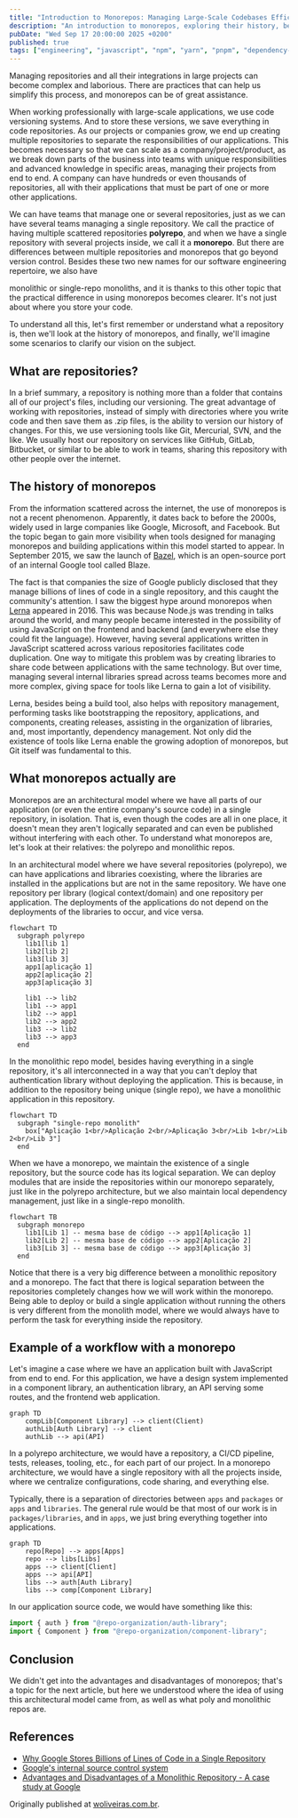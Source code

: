 ```yaml
---
title: "Introduction to Monorepos: Managing Large-Scale Codebases Efficiently"
description: "An introduction to monorepos, exploring their history, benefits, and practical applications in managing large-scale codebases efficiently."
pubDate: "Wed Sep 17 20:00:00 2025 +0200"
published: true
tags: ["engineering", "javascript", "npm", "yarn", "pnpm", "dependency-management"]
---
```



Managing repositories and all their integrations in large projects can become complex and laborious. There are practices that can help us simplify this process, and monorepos can be of great assistance.

When working professionally with large-scale applications, we use code versioning systems. And to store these versions, we save everything in code repositories. As our projects or companies grow, we end up creating multiple repositories to separate the responsibilities of our applications. This becomes necessary so that we can scale as a company/project/product, as we break down parts of the business into teams with unique responsibilities and advanced knowledge in specific areas, managing their projects from end to end. A company can have hundreds or even thousands of repositories, all with their applications that must be part of one or more other applications.


We can have teams that manage one or several repositories, just as we can have several teams managing a single repository. We call the practice of having multiple scattered repositories **polyrepo**, and when we have a single repository with several projects inside, we call it a **monorepo**. But there are differences between multiple repositories and monorepos that go beyond version control. Besides these two new names for our software engineering repertoire, we also have


monolithic or single-repo monoliths, and it is thanks to this other topic that the practical difference in using monorepos becomes clearer. It's not just about where you store your code.


To understand all this, let's first remember or understand what a repository is, then we'll look at the history of monorepos, and finally, we'll imagine some scenarios to clarify our vision on the subject.

## What are repositories?

In a brief summary, a repository is nothing more than a folder that contains all of our project's files, including our versioning. The great advantage of working with repositories, instead of simply with directories where you write code and then save them as .zip files, is the ability to version our history of changes. For this, we use versioning tools like Git, Mercurial, SVN, and the like. We usually host our repository on services like GitHub, GitLab, Bitbucket, or similar to be able to work in teams, sharing this repository with other people over the internet.


## The history of monorepos

From the information scattered across the internet, the use of monorepos is not a recent phenomenon. Apparently, it dates back to before the 2000s, widely used in large companies like Google, Microsoft, and Facebook. But the topic began to gain more visibility when tools designed for managing monorepos and building applications within this model started to appear. In September 2015, we saw the launch of [Bazel](https://bazel.build/), which is an open-source port of an internal Google tool called Blaze.


The fact is that companies the size of Google publicly disclosed that they manage billions of lines of code in a single repository, and this caught the community's attention. I saw the biggest hype around monorepos when [Lerna](https://lerna.js.org/) appeared in 2016. This was because Node.js was trending in talks around the world, and many people became interested in the possibility of using JavaScript on the frontend and backend (and everywhere else they could fit the language). However, having several applications written in JavaScript scattered across various repositories facilitates code duplication. One way to mitigate this problem was by creating libraries to share code between applications with the same technology. But over time, managing several internal libraries spread across teams becomes more and more complex, giving space for tools like Lerna to gain a lot of visibility.


Lerna, besides being a build tool, also helps with repository management, performing tasks like bootstrapping the repository, applications, and components, creating releases, assisting in the organization of libraries, and, most importantly, dependency management. Not only did the existence of tools like Lerna enable the growing adoption of monorepos, but Git itself was fundamental to this.

## What monorepos actually are

Monorepos are an architectural model where we have all parts of our application (or even the entire company's source code) in a single repository, in isolation. That is, even though the codes are all in one place, it doesn't mean they aren't logically separated and can even be published without interfering with each other. To understand what monorepos are, let's look at their relatives: the polyrepo and monolithic repos.

In an architectural model where we have several repositories (polyrepo), we can have applications and libraries coexisting, where the libraries are installed in the applications but are not in the same repository. We have one repository per library (logical context/domain) and one repository per application. The deployments of the applications do not depend on the deployments of the libraries to occur, and vice versa.

```mermaid
flowchart TD
  subgraph polyrepo
    lib1[lib 1]
    lib2[lib 2]
    lib3[lib 3]
    app1[aplicação 1]
    app2[aplicação 2]
    app3[aplicação 3]

    lib1 --> lib2
    lib1 --> app1
    lib2 --> app1
    lib2 --> app2
    lib3 --> lib2
    lib3 --> app3
  end
```

In the monolithic repo model, besides having everything in a single repository, it's all interconnected in a way that you can't deploy that authentication library without deploying the application. This is because, in addition to the repository being unique (single repo), we have a monolithic application in this repository.


```mermaid
flowchart TD
  subgraph "single-repo monolith"
    box["Aplicação 1<br/>Aplicação 2<br/>Aplicação 3<br/>Lib 1<br/>Lib 2<br/>Lib 3"]
  end
```

When we have a monorepo, we maintain the existence of a single repository, but the source code has its logical separation. We can deploy modules that are inside the repositories within our monorepo separately, just like in the polyrepo architecture, but we also maintain local dependency management, just like in a single-repo monolith.

```mermaid
flowchart TB
  subgraph monorepo
    lib1[Lib 1] -- mesma base de código --> app1[Aplicação 1]
    lib2[Lib 2] -- mesma base de código --> app2[Aplicação 2]
    lib3[Lib 3] -- mesma base de código --> app3[Aplicação 3]
  end
```

Notice that there is a very big difference between a monolithic repository and a monorepo. The fact that there is logical separation between the repositories completely changes how we will work within the monorepo. Being able to deploy or build a single application without running the others is very different from the monolith model, where we would always have to perform the task for everything inside the repository.

## Example of a workflow with a monorepo


Let's imagine a case where we have an application built with JavaScript from end to end. For this application, we have a design system implemented in a component library, an authentication library, an API serving some routes, and the frontend web application.


```mermaid
graph TD
    compLib[Component Library] --> client(Client)
    authLib[Auth Library] --> client
    authLib --> api(API)
```

In a polyrepo architecture, we would have a repository, a CI/CD pipeline, tests, releases, tooling, etc., for each part of our project. In a monorepo architecture, we would have a single repository with all the projects inside, where we centralize configurations, code sharing, and everything else.


Typically, there is a separation of directories between `apps` and `packages` or `apps` and `libraries`. The general rule would be that most of our work is in `packages/libraries`, and in `apps`, we just bring everything together into applications.

```mermaid
graph TD
    repo[Repo] --> apps[Apps]
    repo --> libs[Libs]
    apps --> client[Client]
    apps --> api[API]
    libs --> auth[Auth Library]
    libs --> comp[Component Library]
```

In our application source code, we would have something like this:

```javascript
import { auth } from "@repo-organization/auth-library";
import { Component } from "@repo-organization/component-library";
```

## Conclusion

We didn't get into the advantages and disadvantages of monorepos; that's a topic for the next article, but here we understood where the idea of using this architectural model came from, as well as what poly and monolithic repos are.

## References

- [Why Google Stores Billions of Lines of Code in a Single Repository](https://research.google/pubs/why-google-stores-billions-of-lines-of-code-in-a-single-repository/)
- [Google's internal source control system](https://research.google.com/pubs/pub45424.html)
- [Advantages and Disadvantages of a Monolithic Repository - A case study at Google](https://conf.researchr.org/details/icse-2018/icse-2018-Software-Engineering-in-Practice/16/Advantages-and-Disadvantages-of-a-Monolithic-Repository-A-case-study-at-Google)

Originally published at [woliveiras.com.br](https://woliveiras.com.br/posts/o-que-e-monorepo/).

